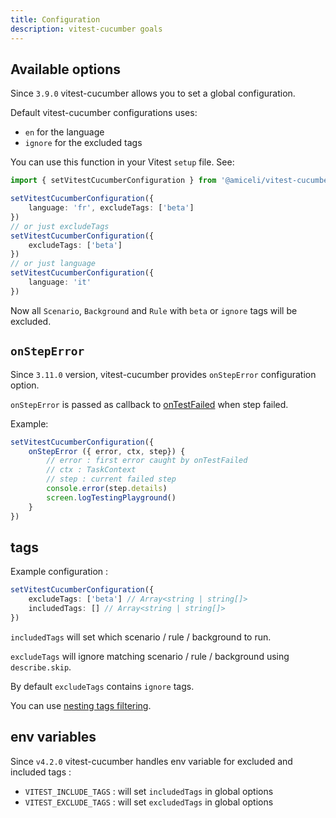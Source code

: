 ```yaml
---
title: Configuration
description: vitest-cucumber goals
---
```


## Available options

Since `3.9.0` vitest-cucumber allows you to set a global configuration.

Default vitest-cucumber configurations uses:
* `en` for the language 
* `ignore` for the excluded tags

You can use this function in your Vitest `setup` file. See: 

~~~typescript
import { setVitestCucumberConfiguration } from '@amiceli/vitest-cucumber'

setVitestCucumberConfiguration({
    language: 'fr', excludeTags: ['beta']
})
// or just excludeTags
setVitestCucumberConfiguration({
    excludeTags: ['beta']
})
// or just language
setVitestCucumberConfiguration({
    language: 'it'
})
~~~

Now all `Scenario`, `Background` and `Rule` with `beta` or `ignore` tags will be excluded.

## `onStepError`

Since `3.11.0` version, vitest-cucumber provides `onStepError` configuration option.

`onStepError` is passed as callback to [onTestFailed](https://vitest.dev/api/#ontestfailed) when step failed.

Example:

~~~typescript
setVitestCucumberConfiguration({ 
    onStepError ({ error, ctx, step}) {
        // error : first error caught by onTestFailed
        // ctx : TaskContext
        // step : current failed step
        console.error(step.details)
        screen.logTestingPlayground()
    }
})
~~~

## tags

Example configuration : 

~~~typescript
setVitestCucumberConfiguration({
    excludeTags: ['beta'] // Array<string | string[]>
    includedTags: [] // Array<string | string[]>
})
~~~

`includedTags` will set which scenario / rule / background to run.

`excludeTags` will ignore matching scenario / rule / background using `describe.skip`.

By default `excludeTags` contains `ignore` tags.

You can use [nesting tags filtering](/features/gherkin-tags).

## env variables

Since `v4.2.0` vitest-cucumber handles env variable for excluded and included tags : 

- `VITEST_INCLUDE_TAGS` : will set `includedTags` in global options
- `VITEST_EXCLUDE_TAGS` : will set `excludedTags` in global options
